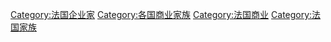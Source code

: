 [[Category:法国企业家|Category:法国企业家]]
[[Category:各国商业家族|Category:各国商业家族]]
[[Category:法国商业|Category:法国商业]]
[[Category:法国家族|Category:法国家族]]